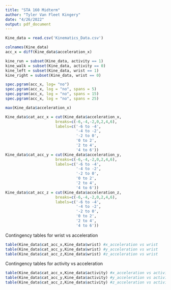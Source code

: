 ```yaml
---
title: "STA 160 Midterm"
author: "Tyler Van Fleet Kingery"
date: "4/26/2022"
output: pdf_document
---
```


```r
Kine_data = read.csv('Kinematics_Data.csv')
```

```r
colnames(Kine_data)
acc_x = diff(Kine_data$acceleration_x)
```

```r
kine_run = subset(Kine_data, activity == 1)
kine_walk = subset(Kine_data, activity == 0)
kine_left = subset(Kine_data, wrist == 1)
kine_right = subset(Kine_data, wrist == 0)

```


```r
spec.pgram(acc_x, log= "no")
spec.pgram(acc_x, log = "no", spans = 5)
spec.pgram(acc_x, log = "no", spans = 15)
spec.pgram(acc_x, log = "no", spans = 25)

```


```r
max(Kine_data$acceleration_x)
```

```r
Kine_data$cat_acc_x = cut(Kine_data$acceleration_x,
                      breaks=c(-6,-4,-2,0,2,4,6),
                      labels=c('-6 to -4',
                               '-4 to -2',
                               '-2 to 0',
                               '0 to 2',
                               '2 to 4',
                               '4 to 6'))
Kine_data$cat_acc_y = cut(Kine_data$acceleration_y,
                      breaks=c(-6,-4,-2,0,2,4,6),
                      labels=c('-6 to -4',
                               '-4 to -2',
                               '-2 to 0',
                               '0 to 2',
                               '2 to 4',
                               '4 to 6'))
Kine_data$cat_acc_z = cut(Kine_data$acceleration_z,
                      breaks=c(-6,-4,-2,0,2,4,6),
                      labels=c('-6 to -4',
                               '-4 to -2',
                               '-2 to 0',
                               '0 to 2',
                               '2 to 4',
                               '4 to 6'))
```


Contingency tables for wrist vs acceleration
```r
table(Kine_data$cat_acc_x,Kine_data$wrist) #x_acceleration vs wrist
table(Kine_data$cat_acc_y,Kine_data$wrist) #y_acceleration vs wrist
table(Kine_data$cat_acc_z,Kine_data$wrist) #z_acceleration vs wrist
```

Contingency tables for activity vs acceleration
```r
table(Kine_data$cat_acc_x,Kine_data$activity) #x_acceleration vs activity
table(Kine_data$cat_acc_y,Kine_data$activity) #y_acceleration vs activity
table(Kine_data$cat_acc_z,Kine_data$activity) #z_acceleration vs activity
```

